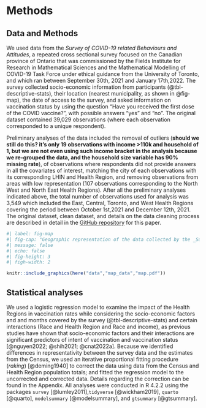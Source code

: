 # Methods

## Data and Methods {#sec-data}

We used data from the *Survey of COVID-19 related Behaviours and Attitudes*, a repeated cross sectional survey focused on the Canadian province of Ontario that was commissioned by the Fields Institute for Research in Mathematical Sciences and the  Mathematical Modelling of COVID-19 Task Force under ethical guidance from the University of Toronto, and which ran between September 30th, 2021 and January 17th,2022. The survey collected socio-economic information from participants (@tbl-descriptive-stats), their location (nearest municipality,  as shown in @fig-map), the date of access to the survey, and asked information on vaccination status by using the question "Have you received the first dose of the COVID vaccine?", with possible answers "yes" and "no". The original dataset contained 39,029 observations (where each observation corresponded to a unique respondent).

Preliminary analyses of the data included the removal of outliers (**should we still do this? it's only 19 observations with income >110k and household of 1, but we are not even using such income bracket in the analysis because we re-grouped the data, and the household size variable has 90% missing rate**), of observations where respondents did not provide answers in all the covariates of interest, matching the city of each observations with its corresponding LHIN and Health Region, and removing observations from areas with low representation (107 observations corresponding to the North West and North East Health Regions). After all the preliminary analyses indicated above, the total number of observations used for analysis was 3,549 which included the East, Central, Toronto, and West Health Regions covering the period between October 1st,2021 and December 12th, 2021. The original dataset, clean dataset, and details on the data cleaning process are described in detail in the [GitHub repository](https://github.com/aimundo/Fields_COVID-19/) for this paper.

```r
#| label: fig-map
#| fig-cap: "Geographic representation of the data collected by the _Survey of COVID-19 related Behaviours and Attitudes_, collected by the Fields Institute in Ontario. The municipalities (cities) from where survey participants provided answers (in the clean dataset) appear as points. The Health six Regions are color-coded. Internal boundaries within certain Health Regions indicate areas that belonged to the Local Integrated Health Networks (LHINs), the geographic areas for healthcare in Ontario before the adoption of the Health Regions."
#| message: false
#| echo: false
#| fig-height: 3
#| figh-width: 2

knitr::include_graphics(here("data","map_data","map.pdf"))

```


## Statistical analyses

We used a logistic regression model to examine the impact of the Health Regions in vaccination rates while considering the socio-economic factors and and months covered by the survey (@tbl-descriptive-stats) and certain interactions (Race and Health Region and Race and income), as previous studies have shown that socio-economic factors and their interactions are significant predictors of intent of vaccination and vaccination status [@nguyen2022; @shih2021; @cnat2022a]. Because we identified differences in representativity between the survey data and the estimates from the Census, we used an iterative proportional fitting procedure (_raking_) [@deming1940] to correct the data using data from the Census and Health Region population totals; and fitted the regression model to the uncorrected and corrected data. Details regarding the correction can be found in the Appendix. All analyses were conducted in R 4.2.2 using the packages `survey` [@lumley2011],`tidyverse` [@wickham2019], `quarto` [@quarto], `modelsummary` [@modelsummary], and `gtsummary` [@gtsummary].

